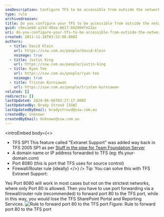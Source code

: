 ```yaml
---
seoDescription: Configure TFS to be accessible from outside the network by enabling Extranet Support, setting a domain name or IP address, and port forwarding via a firewall/router rule.
type: rule
archivedreason:
title: Do you configure your TFS to be accessible from outside the network?
guid: c0ecaeb8-a15d-40aa-8617-b62004fe22ac
uri: do-you-configure-your-tfs-to-be-accessible-from-outside-the-network
created: 2011-11-18T03:53:00.000Z
authors:
  - title: David Klein
    url: https://ssw.com.au/people/david-klein
    noimage: true
  - title: Justin King
    url: https://ssw.com.au/people/justin-king
  - title: Ryan Tee
    url: https://ssw.com.au/people/ryan-tee
    noimage: true
  - title: Tristan Kurniawan
    url: https://ssw.com.au/people/tristan-kurniawan
related: []
redirects: []
lastUpdated: 2024-06-08T03:27:17.000Z
lastUpdatedBy: Brady Stroud [SSW]
lastUpdatedByEmail: bradystroud@ssw.com.au
createdBy: Unknown
createdByEmail: Unknown@ssw.com.au
---
```


<introEmbed
  body={<>
- TFS SP1
  This feature called "Extranet Support" was added way back in TFS 2005 SP1 as per [Stuff in the pipe for Team Foundation Server](http://www.ssw.com.au/ssw/Redirect/StandardsRules/MSDNBlog.htm)
- A domain name or IP address forwarded to TFS (eg: tfs.your-domain.com)
- Port 8080 (this is port that TFS uses for source control)
- Firewall/Router rule (ideally)
  </>}
/>
Tip: You can solve this with TFS Extranet Support:

Yes Port 8080 will work in most cases but not on the strictest networks, where only Port 80 is allowed.
Then you have to use port forwarding via a firewall/router rule (recommended) to forward port 80 to the TFS port, while in this way, you would lose the TFS SharePoint Portal and Reporting Services.
![Rule to forward port 80 to the TFS port](/uploads/rules/do-you-configure-your-tfs-to-be-accessible-from-outside-the-network/tfs-firewall-rule-80.gif) Figure: Rule to forward port 80 to the TFS port
